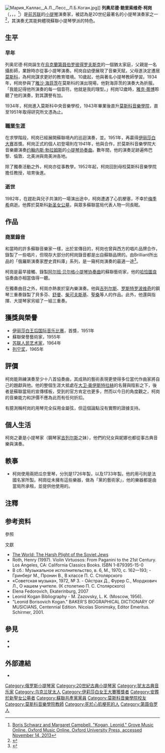 {{NoteTA
|G1=Music
}}
{{Infobox musical artist
|name                = 列奥尼德·鲍里索维奇·柯岗<br/>Леони́д Бори́сович Ко́ган
|image               = Leonid_Kogan.jpg
|caption             = 1960年的列奥尼德·柯岗
|background          = 演奏者
|birth_name          = 
|birth_place         = {{USSR}}[[乌克兰苏维埃社会主义共和国|乌克兰苏维埃社会主义共和国]][[第聂伯罗彼得罗夫斯克|第聂伯罗彼得罗夫斯克]]
|death_place         = {{USSR}}[[梅季希|梅季希]]
|birth_date          = {{birth date|df=yes|1924|11|14}}
|death_date          = {{death date and age|df=yes|1982|12|17|1924|11|14}}
|instrument          = [[小提琴|小提琴]]
|genre               = [[古典音乐|古典音乐]]
|occupation          = 小提琴演奏家
|years_active        = 
|label               = 
|associated_acts     = 
|website             = 
|notable_instruments = 
|awards              =
{{{!}} style="background: transparent"
{{!}} {{列宁勋章}}{{!!}}{{劳动红旗勋章}}
{{!}}}
{{{!}} style="background: transparent"
{{!}} {{苏联人民艺术家}} {{苏俄人民艺术家}} {{苏俄功勋艺术家}} {{列宁奖}}
{{!}}}
}}
[[File:Мария_Каллас,_А.Л._Лесс,_Л.Б.Коган.jpg|thumb]]]]
'''列奥尼德·鲍里索维奇·柯岗'''（{{lang-ru|Леони́д Бори́сович Ко́ган}}，{{lang-uk|Леонід Борисович Коган}}，{{lang-en|Leonid Borisovich Kogan}}，{{bd|1924年|11月14日|1982年|12月17日|catIdx=K柯}}<ref>[http://www.oxfordmusiconline.com/subscriber/article/grove/music/15259 Boris Schwarz and Margaret Campbell. "Kogan, Leonid." Grove Music Online. Oxford Music Online. Oxford University Press, accessed November 14, 2013]</ref>）是[[前苏联|前苏联]]的[[小提琴|小提琴]]演奏家，被認為是20世纪最著名的小提琴演奏家之一<ref>{{Cite web|url=http://www.gramophone.co.uk/feature/icons-leonid-kogan|title=Icons – Leonid Kogan|last=Potter|first=Tully|date=2016-03-21|website=www.gramophone.co.uk|access-date=2017-01-16|archive-date=2016-04-08|archive-url=https://web.archive.org/web/20160408194342/http://www.gramophone.co.uk/feature/icons-leonid-kogan|dead-url=no}}</ref>，其演奏尤其能夠體現蘇聯小提琴學派的特色。

== 生平 ==
=== 早年 ===
列奥尼德·柯岗誕生在[[烏克蘭|烏克蘭]][[第聂伯罗|第聂伯罗彼得罗夫斯克]]的一個猶太家庭，父親是一名攝影師，業餘時亦從事小提琴演奏。柯岗自幼便展現了音樂天賦，父母遂決定遷居[[莫斯科|莫斯科]]，為柯岗謀求更好的教育環境。10歲起，他與著名小提琴教師{{tsl|ru|Ямпольский, Абрам Ильич|阿布爾朗·楊波斯基}}學習。1934年，柯岗參與了[[雅沙·海菲茨|雅沙·海菲茨]]在莫斯科的演出現場，他對海菲茨的演奏大為折服。「我能記得他所演奏的每一個音符。他就是我的理型。」柯岗12歲時，[[雅克·蒂博|雅克·蒂博]]聆聽了他的演奏，對其讚譽有加。

1934年，柯岗進入莫斯科中央音樂學校，1943年畢業後直升[[莫斯科音樂學院|莫斯科音樂學院]]，直至1951年取得研究所文憑為止。

=== 職業生涯 ===
在求學階段，柯岗已經展開蘇聯境內的巡迴演奏，並{{cn|贏得了在布拉格舉行的世界青年音樂節競賽冠軍}}。1951年，再贏得[[伊丽莎白王后国际音乐比赛|伊丽莎白大赛]]首獎{{efn|柯岗在決賽所演奏的曲目是[[尼科罗·帕格尼尼|尼科罗·帕格尼尼]]的{{tsl|en|Violin Concerto No. 1 (Paganini)|第1號小提琴協奏曲 (帕格尼尼)|第1號協奏曲}}，此外他選用了{{tsl|fr|Émile Sauret|埃米爾·索列}}所編寫的華彩段。}}。柯岗正式的個人初登場則在1941年，他與{{tsl|ru|Академический симфонический оркестр Московской филармонии|莫斯科愛樂}}合作，於莫斯科音樂學院大音樂廳演奏[[约翰内斯·勃拉姆斯|约翰内斯·勃拉姆斯]]的[[小提琴协奏曲_(勃拉姆斯)|小提琴协奏曲]]。數年間，他的演奏足跡遍佈巴黎、倫敦、北美洲與南美洲各地。

除了獨奏活動之外，柯岗亦從事教學。1952年起，柯岗回到母校莫斯科音樂學院擔任教授，培育後進。

=== 逝世 ===
1982年，在趕赴與兒子{{tsl|ru|Коган, Павел Леонидович|帕韋爾·柯崗|帕韋爾}}共演的一場演出途中，柯岗遭遇了心肌梗塞，不幸於[[梅季希|梅季希]]病逝{{efn|柯岗病逝的兩天前，甫於維也納演出[[路德维希·范·贝多芬|貝多芬]]的[[小提琴協奏曲_(貝多芬)|小提琴協奏曲]]。}}。他葬於莫斯科[[新圣女公墓|新圣女公墓]]，與眾多蘇聯當局代表人物一同長眠。

== 作品 ==
=== 商業錄音 ===
和當時的許多蘇聯音樂家一樣，出於宣傳目的，柯岗也曾與西方的唱片品牌合作，錄製了一些唱片，但現存大部分的柯岗錄音都是出自蘇聯品牌的。由Brilliant所出品的「俄羅斯演奏家歷史資料庫」系列，是一窺柯岗演奏的最適一途<ref>{{Cite web|url=http://www.classical.net/music/recs/reviews/b/brl93030a.php|title=Classical Net Review - Historic Russian Archives - Leonid Kogan|website=Classical Net|access-date=2019-07-01|archive-date=2008-05-15|archive-url=https://web.archive.org/web/20080515003707/http://www.classical.net/music/recs/reviews/b/brl93030a.php|dead-url=yes}}</ref>。

柯崗是最早接觸、錄製[[阿尔班·贝尔格|阿尔班·贝尔格]][[小提琴协奏曲_(贝尔格)|小提琴协奏曲]]的蘇聯藝術家，他的[[阿拉姆·哈恰圖良|哈恰圖良]]協奏曲亦相當值得一聽{{efn|柯崗於美國初登場時所演奏，與[[皮埃尔·蒙特|皮埃尔·蒙特]]、[[波士顿交响乐团|波士顿交响乐团]]合作，由RCA Victor發行。時至今日，該錄音仍然被認為是同曲目最為刺激的詮釋之一。}}。

在獨奏曲目之外，柯崗亦熱衷於室內樂演奏。他與[[埃米尔·格里戈里耶维奇·吉列尔斯|吉列尔斯]]、[[姆斯季斯拉夫·列奥波尔多维奇·罗斯特罗波维奇|罗斯特罗波维奇]]的鋼琴三重奏錄製了貝多芬、[[罗伯特·舒曼|舒曼]]、[[彼得·伊里奇·柴可夫斯基|柴可夫斯基]]、[[卡米爾·聖桑|聖桑]]等人的作品。此外，他還與指揮{{tsl|ru|Светланов, Евгений Фёдорович|葉甫根尼·斯維特蘭諾夫|斯維特蘭諾夫}}、大提琴家{{tsl|ru|Лузанов, Фёдор Петрович|費奧多·魯札諾夫}}另組了一組三重奏。

== 獲獎與榮譽 ==
* [[伊丽莎白王后国际音乐比赛|伊丽莎白王后国际音乐比赛]]，首獎，1951年
* 蘇聯榮譽藝術家，1955年
* [[苏联人民艺术家|苏联人民艺术家]]，1964年
* [[列宁奖|列宁奖]]，1965年

== 評價 ==
柯岗能熟練演奏至少十八首協奏曲，其成熟的藝術表現更使得多位當代作曲家將自己的{{which|作品}}題獻與他。他的整個生涯大抵處在[[大卫·奥伊斯特拉赫|大卫·奥伊斯特拉赫]]的名聲與陰影之下，後者是蘇聯當局的宣傳樣板，受到的官方肯定也更多，然而以今日的角度觀之，柯岗的音樂能力和評價不應為此而有任何折扣。

有臆測稱柯岗的用琴完全採用金屬弦，但這個論點沒有實際的證據支持。

== 個人生活 ==
柯岗之妻是小提琴家{{tsl|ru|Гилельс, Елизавета Григорьевна|伊莉莎白·吉列尔斯}}（鋼琴家[[埃米尔·格里戈里耶维奇·吉列尔斯|吉列尔斯]]之妹），他們的兒女{{tsl|ru|Коган, Павел Леонидович|帕韋爾·柯崗|帕韋爾}}與妮娜也都從事古典音樂與演奏。

== 軼事 ==
* 柯岗使用兩把瓜奈里琴，分別是1726年製，以及1733年製。他的用弓則是法國名家{{tsl|en|Dominique Peccatte|多明尼克·佩卡提}}所製。柯崗從未擁有這些樂器，做為「黨的藝術家」，他的樂器都是由當局所承租，並提供他使用的。{{cn|據估計，現今這些柯岗生前所用的樂器可能有超過美金4,000,000元的價值。}}

== 注釋 ==
{{notelist}}

== 参考资料 ==
;參照
{{reflist}}

;文獻
* [http://www.time.com/time/magazine/article/0,9171,904644,00.html The World: The Harsh Plight of the Soviet Jews] {{Wayback|url=http://www.time.com/time/magazine/article/0,9171,904644,00.html |date=20130824111203 }}
* Roth, Henry (1997). Violin Virtuosos: From Paganini to the 21st Century. Los Angeles, CA: California Classics Books. ISBN 1-879395-15-0
* В сб.: Музыкальное исполнительство, в. 6, М., 1970, с. 162—193; - Гринберг М., Пронин В., В классе П. С. Столярского
* «Советская музыка», 1972, № 3. - Ойстрах Д., Фурер С., Мордкович Л., О нашем учителе. (К столетию П. С. Столярского)
* Elena Fedorovich, Ekaterinburg, 2007
* Leonid Kogan Bibliography - M. Zazovsky, L. K. (Moscow, 1956).
* "Leonid Borisovich Kogan." BAKER'S BIOGRAPHICAL DICTIONARY OF MUSICIANS, Centennial Edition. Nicolas Slonimsky, Editor Emeritus. Schirmer, 2001.

== 參見 ==
{{portal|古典音樂}}
* {{tsl|ru|Коган, Павел Леонидович|帕韋爾·柯崗}}
* {{tsl|ru|Коган, Дмитрий Павлович|德米特里·柯崗}}

== 外部連結 ==
* {{discogs artist|836165}}

{{Authority control}}

{{DEFAULTSORT:Kogan, Leonid}}
[[Category:俄罗斯小提琴家|Category:俄罗斯小提琴家]]
[[Category:20世紀古典小提琴家|Category:20世紀古典小提琴家]]
[[Category:犹太古典音乐家|Category:犹太古典音乐家]]
[[Category:乌克兰犹太人|Category:乌克兰犹太人]]
[[Category:伊莉莎白女王大賽獲獎者|Category:伊莉莎白女王大賽獲獎者]]
[[Category:安葬於新聖女公墓者|Category:安葬於新聖女公墓者]]
[[Category:蘇聯共產黨黨員|Category:蘇聯共產黨黨員]]
[[Category:莫斯科音樂學院校友|Category:莫斯科音樂學院校友]]
[[Category:莫斯科音樂學院教師|Category:莫斯科音樂學院教師]]
[[Category:死於心肌梗死的人|Category:死於心肌梗死的人]]
[[Category:第聂伯罗人|Category:第聂伯罗人]]